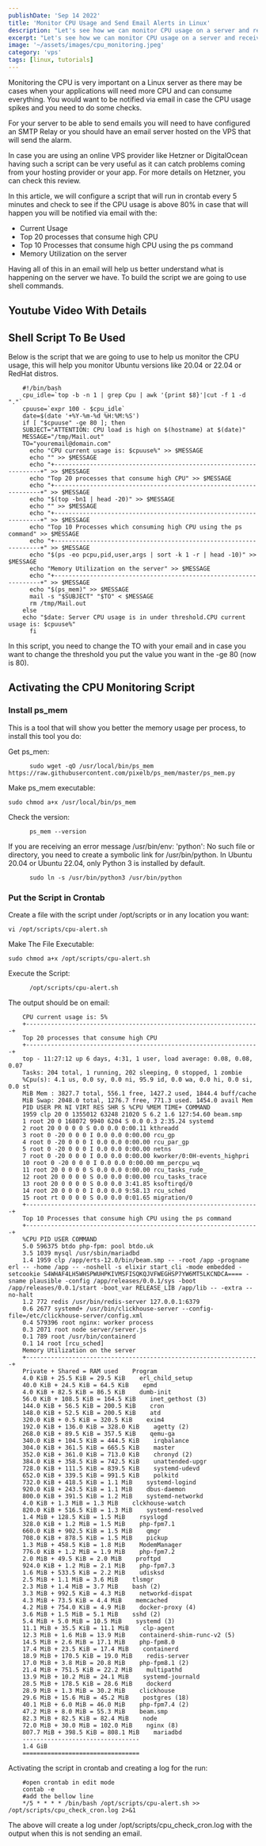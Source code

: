 ```yaml
---
publishDate: 'Sep 14 2022'
title: 'Monitor CPU Usage and Send Email Alerts in Linux'
description: "Let's see how we can monitor CPU usage on a server and receive emails."
excerpt: "Let's see how we can monitor CPU usage on a server and receive emails."
image: '~/assets/images/cpu_monitoring.jpeg'
category: 'vps'
tags: [linux, tutorials]
---
```



Monitoring the CPU is very important on a Linux server as there may be cases when your applications will need more CPU and can consume everything. You would want to be notified via email in case the CPU usage spikes and you need to do some checks.

For your server to be able to send emails you will need to have configured an SMTP Relay or you should have an email server hosted on the VPS that will send the alarm.

In case you are using an online VPS provider like Hetzner or DigitalOcean having such a script can be very useful as it can catch problems coming from your hosting provider or your app. For more details on Hetzner, you can check this review.

In this article, we will configure a script that will run in crontab every 5 minutes and check to see if the CPU usage is above 80% in case that will happen you will be notified via email with the:

- Current Usage
- Top 20 processes that consume high CPU
- Top 10 Processes that consume high CPU using the ps command
- Memory Utilization on the server

Having all of this in an email will help us better understand what is happening on the server we have. To build the script we are going to use shell commands.

## Youtube Video With Details

<YouTube id="https://www.youtube.com/embed/2Wmats7Q6ck" />

## Shell Script To Be Used

Below is the script that we are going to use to help us monitor the CPU usage, this will help you monitor Ubuntu versions like 20.04 or 22.04 or RedHat distros.

```
    #!/bin/bash
    cpu_idle=`top -b -n 1 | grep Cpu | awk '{print $8}'|cut -f 1 -d "."`
    cpuuse=`expr 100 - $cpu_idle`
    date=$(date '+%Y-%m-%d %H:%M:%S')
    if [ "$cpuuse" -ge 80 ]; then
    SUBJECT="ATTENTION: CPU load is high on $(hostname) at $(date)"
    MESSAGE="/tmp/Mail.out"
    TO="youremail@domain.com"
      echo "CPU current usage is: $cpuuse%" >> $MESSAGE
      echo "" >> $MESSAGE
      echo "+------------------------------------------------------------------+" >> $MESSAGE
      echo "Top 20 processes that consume high CPU" >> $MESSAGE
      echo "+------------------------------------------------------------------+" >> $MESSAGE
      echo "$(top -bn1 | head -20)" >> $MESSAGE
      echo "" >> $MESSAGE
      echo "+------------------------------------------------------------------+" >> $MESSAGE
      echo "Top 10 Processes which consuming high CPU using the ps command" >> $MESSAGE
      echo "+------------------------------------------------------------------+" >> $MESSAGE
      echo "$(ps -eo pcpu,pid,user,args | sort -k 1 -r | head -10)" >> $MESSAGE
      echo "Memory Utilization on the server" >> $MESSAGE
      echo "+------------------------------------------------------------------+" >> $MESSAGE
      echo "$(ps_mem)" >> $MESSAGE
      mail -s "$SUBJECT" "$TO" < $MESSAGE
      rm /tmp/Mail.out
    else
    echo "$date: Server CPU usage is in under threshold.CPU current usage is: $cpuuse%"
      fi
```

In this script, you need to change the TO with your email and in case you want to change the threshold you put the value you want in the -ge 80 (now is 80).

## Activating the CPU Monitoring Script

### Install ps_mem

This is a tool that will show you better the memory usage per process, to install this tool you do:

Get ps_men:

```
      sudo wget -qO /usr/local/bin/ps_mem https://raw.githubusercontent.com/pixelb/ps_mem/master/ps_mem.py
```

Make ps_mem executable:

```
sudo chmod a+x /usr/local/bin/ps_mem
```

Check the version:

```
      ps_mem --version
```

If you are receiving an error message /usr/bin/env: 'python': No such file or directory, you need to create a symbolic link for /usr/bin/python. In Ubuntu 20.04 or Ubuntu 22.04, only Python 3 is installed by default.

```
      sudo ln -s /usr/bin/python3 /usr/bin/python
```

### Put the Script in Crontab

Create a file with the script under /opt/scripts or in any location you want:

```
vi /opt/scripts/cpu-alert.sh
```

Make The File Executable:

```
sudo chmod a+x /opt/scripts/cpu-alert.sh
```

Execute the Script:

```
      /opt/scripts/cpu-alert.sh
```

The output should be on email:

```
    CPU current usage is: 5%
    +------------------------------------------------------------------+
    Top 20 processes that consume high CPU
    +------------------------------------------------------------------+
    top - 11:27:12 up 6 days, 4:31, 1 user, load average: 0.08, 0.08, 0.07
    Tasks: 204 total, 1 running, 202 sleeping, 0 stopped, 1 zombie
    %Cpu(s): 4.1 us, 0.0 sy, 0.0 ni, 95.9 id, 0.0 wa, 0.0 hi, 0.0 si, 0.0 st
    MiB Mem : 3827.7 total, 556.1 free, 1427.2 used, 1844.4 buff/cache
    MiB Swap: 2048.0 total, 1276.7 free, 771.3 used. 1454.0 avail Mem
    PID USER PR NI VIRT RES SHR S %CPU %MEM TIME+ COMMAND
    1959 clp 20 0 1355012 63248 21020 S 6.2 1.6 127:54.60 beam.smp
    1 root 20 0 168072 9940 6204 S 0.0 0.3 2:35.24 systemd
    2 root 20 0 0 0 0 S 0.0 0.0 0:00.11 kthreadd
    3 root 0 -20 0 0 0 I 0.0 0.0 0:00.00 rcu_gp
    4 root 0 -20 0 0 0 I 0.0 0.0 0:00.00 rcu_par_gp
    5 root 0 -20 0 0 0 I 0.0 0.0 0:00.00 netns
    7 root 0 -20 0 0 0 I 0.0 0.0 0:00.00 kworker/0:0H-events_highpri
    10 root 0 -20 0 0 0 I 0.0 0.0 0:00.00 mm_percpu_wq
    11 root 20 0 0 0 0 S 0.0 0.0 0:00.00 rcu_tasks_rude_
    12 root 20 0 0 0 0 S 0.0 0.0 0:00.00 rcu_tasks_trace
    13 root 20 0 0 0 0 S 0.0 0.0 3:41.85 ksoftirqd/0
    14 root 20 0 0 0 0 I 0.0 0.0 9:58.13 rcu_sched
    15 root rt 0 0 0 0 S 0.0 0.0 0:01.65 migration/0
    +------------------------------------------------------------------+
    Top 10 Processes that consume high CPU using the ps command
    +------------------------------------------------------------------+
    %CPU PID USER COMMAND
    5.0 596375 btdo php-fpm: pool btdo.uk
    3.5 1039 mysql /usr/sbin/mariadbd
    1.4 1959 clp /app/erts-12.0/bin/beam.smp -- -root /app -progname erl -- -home /app -- -noshell -s elixir start_cli -mode embedded -setcookie S4WHAF4LH5WHSPWUHPKIVMSFISQKQJVFWEGHSP7YW6MT5LKCNDCA==== -sname plausible -config /app/releases/0.0.1/sys -boot /app/releases/0.0.1/start -boot_var RELEASE_LIB /app/lib -- -extra --no-halt
    1.2 772 redis /usr/bin/redis-server 127.0.0.1:6379
    0.6 2677 systemd+ /usr/bin/clickhouse-server --config-file=/etc/clickhouse-server/config.xml
    0.4 579396 root nginx: worker process
    0.3 2071 root node server/server.js
    0.1 789 root /usr/bin/containerd
    0.1 14 root [rcu_sched]
    Memory Utilization on the server
    +------------------------------------------------------------------+
    Private + Shared = RAM used    Program
    4.0 KiB + 25.5 KiB = 29.5 KiB    erl_child_setup
    40.0 KiB + 24.5 KiB = 64.5 KiB    epmd
    4.0 KiB + 82.5 KiB = 86.5 KiB    dumb-init
    56.0 KiB + 108.5 KiB = 164.5 KiB    inet_gethost (3)
    144.0 KiB + 56.5 KiB = 200.5 KiB    cron
    148.0 KiB + 52.5 KiB = 200.5 KiB    atd
    320.0 KiB + 0.5 KiB = 320.5 KiB    exim4
    192.0 KiB + 136.0 KiB = 328.0 KiB    agetty (2)
    268.0 KiB + 89.5 KiB = 357.5 KiB    qemu-ga
    340.0 KiB + 104.5 KiB = 444.5 KiB    irqbalance
    304.0 KiB + 361.5 KiB = 665.5 KiB    master
    352.0 KiB + 361.0 KiB = 713.0 KiB    chronyd (2)
    384.0 KiB + 358.5 KiB = 742.5 KiB    unattended-upgr
    728.0 KiB + 111.5 KiB = 839.5 KiB    systemd-udevd
    652.0 KiB + 339.5 KiB = 991.5 KiB    polkitd
    732.0 KiB + 418.5 KiB = 1.1 MiB    systemd-logind
    920.0 KiB + 243.5 KiB = 1.1 MiB    dbus-daemon
    800.0 KiB + 391.5 KiB = 1.2 MiB    systemd-networkd
    4.0 KiB + 1.3 MiB = 1.3 MiB    clckhouse-watch
    820.0 KiB + 516.5 KiB = 1.3 MiB    systemd-resolved
    1.4 MiB + 128.5 KiB = 1.5 MiB    rsyslogd
    328.0 KiB + 1.2 MiB = 1.5 MiB    php-fpm7.1
    660.0 KiB + 902.5 KiB = 1.5 MiB    qmgr
    708.0 KiB + 878.5 KiB = 1.5 MiB    pickup
    1.3 MiB + 458.5 KiB = 1.8 MiB    ModemManager
    776.0 KiB + 1.2 MiB = 1.9 MiB    php-fpm7.2
    2.0 MiB + 49.5 KiB = 2.0 MiB    proftpd
    924.0 KiB + 1.2 MiB = 2.1 MiB    php-fpm7.3
    1.6 MiB + 533.5 KiB = 2.2 MiB    udisksd
    2.5 MiB + 1.1 MiB = 3.6 MiB    tlsmgr
    2.3 MiB + 1.4 MiB = 3.7 MiB    bash (2)
    3.3 MiB + 992.5 KiB = 4.3 MiB    networkd-dispat
    4.3 MiB + 73.5 KiB = 4.4 MiB    memcached
    4.2 MiB + 754.0 KiB = 4.9 MiB    docker-proxy (4)
    3.6 MiB + 1.5 MiB = 5.1 MiB    sshd (2)
    5.4 MiB + 5.0 MiB = 10.5 MiB    systemd (3)
    11.1 MiB + 35.5 KiB = 11.1 MiB    clp-agent
    12.3 MiB + 1.6 MiB = 13.9 MiB    containerd-shim-runc-v2 (5)
    14.5 MiB + 2.6 MiB = 17.1 MiB    php-fpm8.0
    17.4 MiB + 23.5 KiB = 17.4 MiB    containerd
    18.9 MiB + 170.5 KiB = 19.0 MiB    redis-server
    17.0 MiB + 3.8 MiB = 20.8 MiB    php-fpm8.1 (2)
    21.4 MiB + 751.5 KiB = 22.2 MiB    multipathd
    13.9 MiB + 10.2 MiB = 24.1 MiB    systemd-journald
    28.5 MiB + 178.5 KiB = 28.6 MiB    dockerd
    28.9 MiB + 1.3 MiB = 30.2 MiB    clickhouse
    29.6 MiB + 15.6 MiB = 45.2 MiB    postgres (18)
    40.1 MiB + 6.0 MiB = 46.0 MiB    php-fpm7.4 (2)
    47.2 MiB + 8.0 MiB = 55.3 MiB    beam.smp
    82.3 MiB + 82.5 KiB = 82.4 MiB    node
    72.0 MiB + 30.0 MiB = 102.0 MiB    nginx (8)
    807.7 MiB + 398.5 KiB = 808.1 MiB    mariadbd
    ---------------------------------
    1.4 GiB
    =================================
```

Activating the script in crontab and creating a log for the run:

```
    #open crontab in edit mode
    contab -e
    #add the bellow line
    */5 * * * * /bin/bash /opt/scripts/cpu-alert.sh >> /opt/scripts/cpu_check_cron.log 2>&1
```

The above will create a log under /opt/scripts/cpu_check_cron.log with the output when this is not sending an email.
